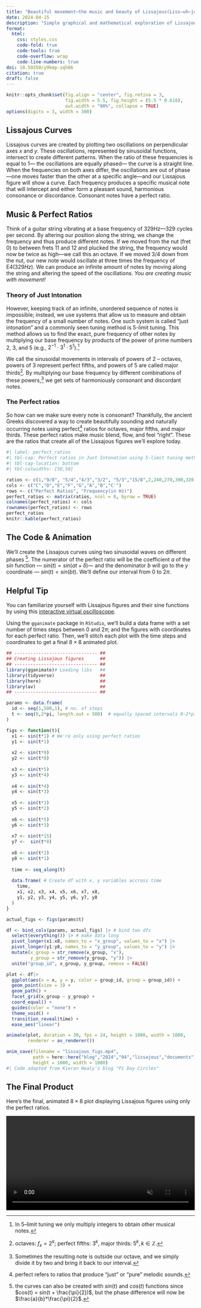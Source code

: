 ```yaml
---
title: "Beautiful movement—the music and beauty of Lissajous(Liss–uh–joo) curves"
date: 2024-04-15
description: "Simple graphical and mathematical exploration of Lissajous curves "
format:
  html:
    css: styles.css
    code-fold: true
    code-tools: true
    code-overflow: wrap
    code-line-numbers: true
doi: 10.59350/y9kmp-zqh66
citation: true
draft: false
---
```


```r
knitr::opts_chunk$set(fig.align = "center", fig.retina = 3,
                      fig.width = 5.5, fig.height = (5.5 * 0.618),
                      out.width = "90%", collapse = TRUE)
options(digits = 3, width = 300)

```

## Lissajous Curves

Lissajous curves are created by plotting two oscillations on perpendicular axes $x$ and $y$​​​. These oscillations, represented by sinusoidal functions, intersect to create different patterns. When the ratio of these frequencies is equal to $1$— the oscillations are equally phased— the curve is a straight line. When the frequencies on both axes differ, the oscillations are out of phase—one moves faster than the other at a specific angle—and our Lissajous figure will show a curve. Each frequency produces a specific musical note that will intercept and either form a pleasant sound, harmonious consonance or discordance. Consonant notes have a perfect ratio.

## Music & Perfect Ratios

Think of a guitar string vibrating at a base frequency of $329 Hz$—$329$ cycles per second. By altering our position along the string, we change the frequency and thus produce different notes. If we moved from the nut (fret $0$) to between frets $11$ and $12$ and plucked the string, the frequency would now be twice as high—we call this an octave. If we moved $3/4$ down from the nut, our new note would oscillate at three times the frequency of E4($329Hz$). We can produce an infinite amount of notes by moving along the string and altering the speed of the oscillations. *You are creating music with movement!*

### Theory of Just Intonation

However, keeping track of an infinite, unordered sequence of notes is impossible; instead, we use systems that allow us to measure and obtain the frequency of a small number of notes. One such system is called “just intonation” and a commonly seen tuning method is 5-limit tuning. This method allows us to find the exact, pure frequency of other notes by multiplying our base frequency by products of the power of prime numbers $2$, $3$, and $5$ (e.g., $2^{-1} \cdot 3^{1} \cdot 5^{1}$).[^1]

[^1]: In 5–limit tuning we only multiply integers to obtain other musical notes.

We call the sinusoidal movements in intervals of powers of $2$ – octaves, powers of $3$ represent perfect fifths, and powers of $5$ are called major thirds^[octaves: $f_{x} = 2^{k}$; perfect fifths: $3^{k}$, major thirds: $5^{k},k \in \mathbb{Z}$.]. By multiplying our base frequency by different combinations of these powers,[^2] we get sets of harmoniously consonant and discordant notes.

[^2]: Sometimes the resulting note is outside our octave,  and we simply divide it by two and bring it back to our interval.

### The Perfect ratios

So how can we make sure every note is consonant? Thankfully, the ancient Greeks discovered a way to create beautifully sounding and naturally occurring notes using perfect[^3] ratios for octaves, major fifths, and major thirds. These perfect ratios make music blend, flow, and feel “right”. These are the ratios that create all of the Lissajous figures we'll explore today.

[^3]: perfect refers to ratios that produce “just” or “pure” melodic sounds.

```r
#| label: perfect_ratios
#| tbl-cap: Perfect ratios in Just Intonation using 5-limit tuning method
#| tbl-cap-location: bottom
#| tbl-colwidths: [50,50]

ratios <- c(1,"9/8", "5/4","4/3","3/2", "5/3","15/8",2,240,270,300,320,360,400,450,480)
cols <- c("C","D","E","F","G","A","B","C'")
rows <- c("Perfect Ratios", "Frequency(in Hz)")
perfect_ratios <- matrix(ratios, ncol = 8, byrow = TRUE)
colnames(perfect_ratios) <- cols
rownames(perfect_ratios) <- rows
perfect_ratios
knitr::kable(perfect_ratios)

```

## The Code & Animation

We'll create the Lissajous curves using two sinusoidal waves on different phases ^[the curves can also be created with $sin(t)$ and $cos(t)$ functions since $cos(t) = sin(t + \frac{\pi}{2})$, but the phase difference will now be $\frac{a}{b}*\frac{\pi}{2}$.]. The numerator of the perfect ratio will be the coefficient $a$ of the $sin$ function — $sin(t) = sin(at + \delta)$— and the denominator $b$ will go to the $y$ coordinate — $sin(t) = sin(bt)$. We'll define our interval from $0$ to $2\pi$​​. 

::: {.callout-note appearance="simple"}

## Helpful Tip

You can familiarize yourself with Lissajous figures and their sine functions by using this [interactive virtual oscilloscope](https://dood.al/oscilloscope/).

:::

Using the `gganimate` package in `RStudio`, we'll  build a data frame with a set number of times steps between $0$ and $2\pi$​; and the figures with coordinates for each perfect ratio. Then, we'll stitch each plot with the time steps and coordinates to get a final $8 × 8$ animated plot.

```r
## ------------------------------- ##
## Creating Lissajous figures      ##
## ------------------------------- ##
library(gganimate)# Loading libs   ##
library(tidyverse)                 ##
library(here)                      ##
library(av)                        ##
## ------------------------------- ##

params <- data.frame(
  id <- seq(1,500,1), # no. of steps
  t <- seq(0,2*pi, length.out = 500)  # equally spaced intervals 0-2*pi
)

figs <- function(t){
  x1 <- sin(t*1) # We're only using perfect ratios
  y1 <- sin(t*1)
  
  x2 <- sin(t*9)
  y2 <- sin(t*8)
  
  x3 <- sin(t*5)
  y3 <- sin(t*4)
  
  x4 <- sin(t*4)
  y4 <- sin(t*3)
  
  x5 <- sin(t*3)
  y5 <- sin(t*2)
  
  x6 <- sin(t*5)
  y6 <- sin(t*3)
  
  x7 <- sin(t*15)
  y7 <-  sin(t*8)
  
  x8 <- sin(t*2)
  y8 <- sin(t*1)
  
  time <- seq_along(t)
  
  data.frame( # Create df with x, y variables accross time
    time, 
    x1, x2, x3, x4, x5, x6, x7, x8,
    y1, y2, y3, y4, y5, y6, y7, y8
  )
}

actual_figs <- figs(params$t)

df <- bind_cols(params, actual_figs) |> # bind two dfs
  select(everything()) |> # make data long
  pivot_longer(x1:x8, names_to = "x_group", values_to = "x") |>
  pivot_longer(y1:y8, names_to = "y_group", values_to = "y") |>
  mutate(x_group = str_remove(x_group, "x"),
         y_group = str_remove(y_group, "y")) |>
  unite("group_id", x_group, y_group, remove = FALSE)

plot <- df|>
  ggplot(aes(x = x, y = y, color = group_id, group = group_id)) +
  geom_point(size = 3) +
  geom_path() +
  facet_grid(x_group ~ y_group) +
  coord_equal() +
  guides(color = "none") +
  theme_void() +
  transition_reveal(time) +
  ease_aes("linear")

animate(plot, duration = 30, fps = 24, height = 1080, width = 1080,
        renderer = av_renderer())

anim_save(filename = "lissajous_figs.mp4",
          path = here::here("blog","2024","04","lissajous","documents"),
          height = 1080, width = 1080)
#| Code adapted from Kieran Healy's blog "Pi Day Circles"
```



## The Final Product

Here's the final, animated $8×8$ plot displaying Lissajous figures using only the perfect ratios.

```{=html}
<video autoplay loop muted playsinline controls width = "100%" style="display: block; margin:auto;">
  <source src="documents/lissajous_figs.mp4" type="video/mp4">
</video>
```
